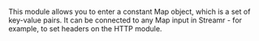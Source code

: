 This module allows you to enter a constant Map object, which is a set of key-value pairs. It can be connected to any Map input in Streamr - for example, to set headers on the HTTP module.